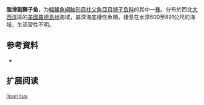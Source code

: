 {{Speciesbox
| name = 脂滑副獅子魚
| status = NE
| status_system = IUCN3.1
| image = 
| genus = Paraliparis
| species = liparinus
| authority = [[Goode|Goode]],  1881
| synonyms = *''Amitra liparina''<br /><small>Goode, 1881</small>
*''Paraliparis liparina''<br /><small>Goode, 1881</small>
}}

'''脂滑副獅子鱼'''，为[[輻鰭魚綱|輻鰭魚綱]][[鮋形目|鮋形目]][[杜父魚亞目|杜父魚亞目]][[狮子鱼科|狮子鱼科]]的其中一[[種|種]]。分布於西北[[大西洋|大西洋]]區的[[美國|美國]][[羅德島州|羅德島州]]海域，屬深海底棲性魚類，棲息在水深600至891公尺的海域，生活習性不明。

== 参考資料 ==
*{{FishBase_species|genus=Paraliparis|species=liparinus|year=2011|month=12}}

== 扩展阅读 ==
{{refbegin}}
{{wikispecies-inline|Paraliparis liparinus|脂滑副獅子魚}}
{{refend}}
{{Taxonbar|from=Q2874327}}

[[Category:副獅子魚属|liparinus]]


{{鮋形目小作品}}